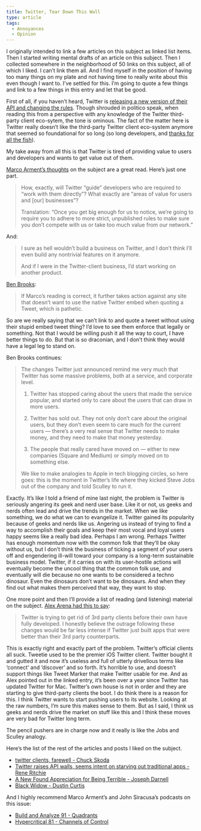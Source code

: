 ```yaml
---
title: Twitter, Tear Down This Wall
type: article
tags:
  - Annoyances
  - Opinion
---
```


I originally intended to link a few articles on this subject as linked list items. Then I started writing mental drafts of an article on this subject. Then I collected somewhere in the neighborhood of 50 links on this subject, all of which I liked. I can’t link them all. And I find myself in the position of having too many things on my plate and not having time to really write about this even though I want to. I’ve settled for this. I’m going to quote a few things and link to a few things in this entry and let that be good.

First of all, if you haven’t heard, Twitter is [releasing a new version of their API and changing the rules](https://dev.twitter.com/blog/changes-coming-to-twitter-api). Though shrouded in politico speak, when reading this from a perspective with any knowledge of the Twitter third-party client eco-sytem, the tone is ominous. The fact of the matter here is Twitter really doesn’t like the third-party Twitter client eco-system anymore that seemed so foundational for so long (so long developers, and [thanks for all the fish](http://www.youtube.com/watch?v=jc6aufHz-i0)).

My take away from all this is that Twitter is tired of providing value to users and developers and wants to get value out of them.

[Marco Arment’s thoughts](http://www.marco.org/2012/08/16/twitter-api-changes) on the subject are a great read. Here’s just one part.

> How, exactly, will Twitter “guide” developers who are required to “work with them directly”? What exactly are “areas of value for users and \[our\] businesses”?
> 
> Translation: “Once you get big enough for us to notice, we’re going to require you to adhere to more strict, unpublished rules to make sure you don’t compete with us or take too much value from our network.”

And:

> I sure as hell wouldn’t build a business on Twitter, and I don’t think I’ll even build any nontrivial features on it anymore.
> 
> And if I were in the Twitter-client business, I’d start working on another product.

[Ben Brooks](http://brooksreview.net/2012/08/twitter-bullshit/):

> If Marco’s reading is correct, it further takes action against any site that doesn’t want to use the native Twitter embed when quoting a Tweet, which is pathetic.

So are we really saying that we can’t link to and quote a tweet without using their stupid embed tweet thing? I’d love to see them enforce that legally or something. Not that I would be willing push it all the way to court, I have better things to do. But that is so draconian, and I don’t think they would have a legal leg to stand on.

Ben Brooks continues:

> The changes Twitter just announced remind me very much that Twitter has some massive problems, both at a service, and corporate level.
> 
> 1.  Twitter has stopped caring about the users that made the service popular, and started only to care about the users that can draw in more users.
>     
> 2.  Twitter has sold out. They not only don’t care about the original users, but they don’t even seem to care much for the current users — there’s a very real sense that Twitter needs to make money, and they need to make that money yesterday.
>     
> 3.  The people that really cared have moved on — either to new companies (Square and Medium) or simply moved on to something else.
>     
> 
> We like to make analogies to Apple in tech blogging circles, so here goes: this is the moment in Twitter’s life where they kicked Steve Jobs out of the company and told Sculley to run it.

Exactly. It’s like I told a friend of mine last night, the problem is Twitter is seriously angering its geek and nerd user base. Like it or not, us geeks and nerds often lead and drive the trends in the market. When we like something, we do what we can to evangelize it. Twitter gained its popularity because of geeks and nerds like us. Angering us instead of trying to find a way to accomplish their goals and keep their most vocal and loyal users happy seems like a really bad idea. Perhaps I am wrong. Perhaps Twitter has enough momentum now with the common folk that they’ll be okay without us, but I don’t think the business of ticking a segment of your users off and engendering ill-will toward your company is a long-term sustainable business model. Twitter, if it carries on with its user-hostile actions will eventually become the uncool thing that the common folk use, and eventually will die because no one wants to be considered a techno dinosaur. Even the dinosaurs don’t want to be dinosaurs. And when they find out what makes them perceived that way, they want to stop.

One more point and then I’ll provide a list of reading (and listening) material on the subject. [Alex Arena had this to say](http://alexarena.com/on-twitter-clients/):

> Twitter is trying to get rid of 3rd party clients before their own have fully developed. I honestly believe the outrage following these changes would be far less intense if Twitter just built apps that were better than their 3rd party counterparts.

This is exactly right and exactly part of the problem. Twitter’s official clients all suck. Tweetie used to be the premier iOS Twitter client. Twitter bought it and gutted it and now it’s useless and full of utterly drivellous terms like ‘connect’ and ‘discover’ and so forth. It’s horrible to use, and doesn’t support things like Tweet Marker that make Twitter usable for me. And as Alex pointed out in the linked entry, it’s been over a year since Twitter has updated Twitter for Mac. Twitter’s own house is not in order and they are starting to give third-party clients the boot. I do think there is a reason for this. I think Twitter wants to start pushing users to its website. Looking at the raw numbers, I’m sure this makes sense to them. But as I said, I think us geeks and nerds drive the market on stuff like this and I think these moves are very bad for Twitter long term.

The pencil pushers are in charge now and it really is like the Jobs and Sculley analogy.

Here’s the list of the rest of the articles and posts I liked on the subject.

-   [twitter clients, farewell - Chuck Skoda](http://chuckskoda.com/entry/twitter-clients-farewell/)
-   [Twitter raises API walls, seems intent on starving out traditional apps - Rene Ritchie](http://www.imore.com/twitter-walls-api-seems-intent-starving-out-traditional-apps)
-   [A New Found Appreciation for Being Terrible - Joseph Darnell](http://www.jivingjackalope.com/index/2012/8/17/a-new-found-appreciation-for-being-terrible.html)
-   [Black Widow - Dustin Curtis](http://dcurt.is/twitters-graph)

And I highly recommend Marco Arment’s and John Siracusa’s podcasts on this issue:

-   [Build and Analyze 91 - Quadrants](http://5by5.tv/buildanalyze/91)
-   [Hypercritical 81 - Channels of Control](http://5by5.tv/hypercritical/81)

